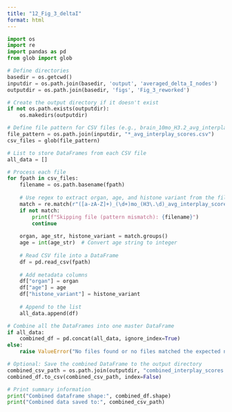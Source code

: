 ```yaml
---
title: "12_Fig_3_deltaI"
format: html
---
```


```python
import os
import re
import pandas as pd
from glob import glob

# Define directories
basedir = os.getcwd()
inputdir = os.path.join(basedir, 'output', 'averaged_delta_I_nodes')
outputdir = os.path.join(basedir, 'figs', 'Fig_3_reworked')

# Create the output directory if it doesn't exist
if not os.path.exists(outputdir):
    os.makedirs(outputdir)

# Define file pattern for CSV files (e.g., brain_10mo_H3.2_avg_interplay_scores.csv)
file_pattern = os.path.join(inputdir, "*_avg_interplay_scores.csv")
csv_files = glob(file_pattern)

# List to store DataFrames from each CSV file
all_data = []

# Process each file
for fpath in csv_files:
    filename = os.path.basename(fpath)
    
    # Use regex to extract organ, age, and histone variant from the filename
    match = re.match(r"([a-zA-Z]+)_(\d+)mo_(H3\.\d)_avg_interplay_scores\.csv", filename)
    if not match:
        print(f"Skipping file (pattern mismatch): {filename}")
        continue
    
    organ, age_str, histone_variant = match.groups()
    age = int(age_str)  # Convert age string to integer
    
    # Read CSV file into a DataFrame
    df = pd.read_csv(fpath)
    
    # Add metadata columns
    df["organ"] = organ
    df["age"] = age
    df["histone_variant"] = histone_variant
    
    # Append to the list
    all_data.append(df)

# Combine all the DataFrames into one master DataFrame
if all_data:
    combined_df = pd.concat(all_data, ignore_index=True)
else:
    raise ValueError("No files found or no files matched the expected naming convention.")

# Optional: Save the combined DataFrame to the output directory
combined_csv_path = os.path.join(outputdir, "combined_interplay_scores.csv")
combined_df.to_csv(combined_csv_path, index=False)

# Print summary information
print("Combined dataframe shape:", combined_df.shape)
print("Combined data saved to:", combined_csv_path)

```